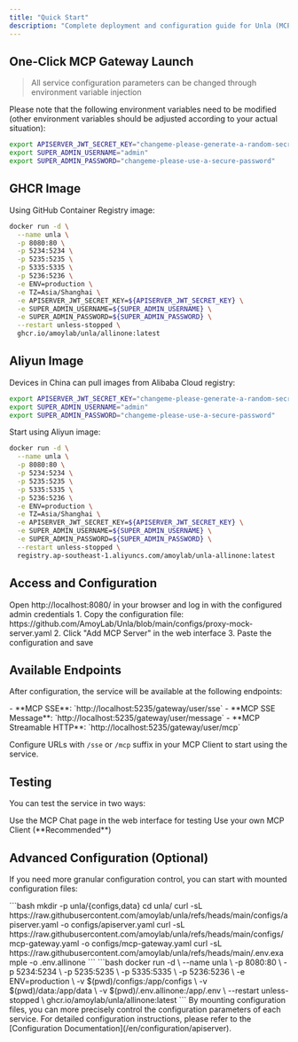```yaml
---
title: "Quick Start"
description: "Complete deployment and configuration guide for Unla (MCP Gateway)"
---
```


## One-Click MCP Gateway Launch

> All service configuration parameters can be changed through environment variable injection

Please note that the following environment variables need to be modified (other environment variables should be adjusted according to your actual situation):

```bash
export APISERVER_JWT_SECRET_KEY="changeme-please-generate-a-random-secret"
export SUPER_ADMIN_USERNAME="admin"
export SUPER_ADMIN_PASSWORD="changeme-please-use-a-secure-password"
```

## GHCR Image

Using GitHub Container Registry image:

```bash
docker run -d \
  --name unla \
  -p 8080:80 \
  -p 5234:5234 \
  -p 5235:5235 \
  -p 5335:5335 \
  -p 5236:5236 \
  -e ENV=production \
  -e TZ=Asia/Shanghai \
  -e APISERVER_JWT_SECRET_KEY=${APISERVER_JWT_SECRET_KEY} \
  -e SUPER_ADMIN_USERNAME=${SUPER_ADMIN_USERNAME} \
  -e SUPER_ADMIN_PASSWORD=${SUPER_ADMIN_PASSWORD} \
  --restart unless-stopped \
  ghcr.io/amoylab/unla/allinone:latest
```

## Aliyun Image

Devices in China can pull images from Alibaba Cloud registry:

```bash
export APISERVER_JWT_SECRET_KEY="changeme-please-generate-a-random-secret"
export SUPER_ADMIN_USERNAME="admin"
export SUPER_ADMIN_PASSWORD="changeme-please-use-a-secure-password"
```

Start using Aliyun image:

```bash
docker run -d \
  --name unla \
  -p 8080:80 \
  -p 5234:5234 \
  -p 5235:5235 \
  -p 5335:5335 \
  -p 5236:5236 \
  -e ENV=production \
  -e TZ=Asia/Shanghai \
  -e APISERVER_JWT_SECRET_KEY=${APISERVER_JWT_SECRET_KEY} \
  -e SUPER_ADMIN_USERNAME=${SUPER_ADMIN_USERNAME} \
  -e SUPER_ADMIN_PASSWORD=${SUPER_ADMIN_PASSWORD} \
  --restart unless-stopped \
  registry.ap-southeast-1.aliyuncs.com/amoylab/unla-allinone:latest
```

## Access and Configuration

<Steps>
  <Step title="Access Web Interface">
    Open http://localhost:8080/ in your browser and log in with the configured admin credentials
  </Step>
  <Step title="Add MCP Server">
    1. Copy the configuration file: https://github.com/AmoyLab/Unla/blob/main/configs/proxy-mock-server.yaml
    2. Click "Add MCP Server" in the web interface
    3. Paste the configuration and save
  </Step>
</Steps>

## Available Endpoints

After configuration, the service will be available at the following endpoints:

<CardGroup cols={1}>
  <Card title="MCP Endpoints" icon="link">
    - **MCP SSE**: `http://localhost:5235/gateway/user/sse`
    - **MCP SSE Message**: `http://localhost:5235/gateway/user/message`
    - **MCP Streamable HTTP**: `http://localhost:5235/gateway/user/mcp`
  </Card>
</CardGroup>

Configure URLs with `/sse` or `/mcp` suffix in your MCP Client to start using the service.

## Testing

You can test the service in two ways:

<CardGroup cols={2}>
  <Card title="Web Interface Testing" icon="globe">
    Use the MCP Chat page in the web interface for testing
  </Card>
  <Card title="MCP Client Testing" icon="terminal">
    Use your own MCP Client (**Recommended**)
  </Card>
</CardGroup>

## Advanced Configuration (Optional)

If you need more granular configuration control, you can start with mounted configuration files:

<Steps>
  <Step title="Create Directory and Download Configuration">
    ```bash
    mkdir -p unla/{configs,data}
    cd unla/
    curl -sL https://raw.githubusercontent.com/amoylab/unla/refs/heads/main/configs/apiserver.yaml -o configs/apiserver.yaml
    curl -sL https://raw.githubusercontent.com/amoylab/unla/refs/heads/main/configs/mcp-gateway.yaml -o configs/mcp-gateway.yaml
    curl -sL https://raw.githubusercontent.com/amoylab/unla/refs/heads/main/.env.example -o .env.allinone
    ```
  </Step>
  <Step title="Start with Configuration Files">
    ```bash
    docker run -d \
               --name unla \
               -p 8080:80 \
               -p 5234:5234 \
               -p 5235:5235 \
               -p 5335:5335 \
               -p 5236:5236 \
               -e ENV=production \
               -v $(pwd)/configs:/app/configs \
               -v $(pwd)/data:/app/data \
               -v $(pwd)/.env.allinone:/app/.env \
               --restart unless-stopped \
               ghcr.io/amoylab/unla/allinone:latest
    ```
  </Step>
</Steps>

<Tip>
By mounting configuration files, you can more precisely control the configuration parameters of each service. For detailed configuration instructions, please refer to the [Configuration Documentation](/en/configuration/apiserver).
</Tip>
